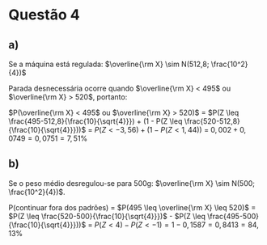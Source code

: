 # Questão 4

## a)

Se a máquina está regulada: $\overline{\rm X} \sim N(512,8; \frac{10^2}{4})$

Parada desnecessária ocorre quando $\overline{\rm X} < 495$ ou $\overline{\rm X} > 520$, portanto:

$P(\overline{\rm X} < 495$ ou $\overline{\rm X} > 520)$ = $P(Z \leq \frac{495-512,8}{\frac{10}{\sqrt{4}}}) + (1 - P(Z \leq \frac{520-512,8}{\frac{10}{\sqrt{4}}}))$ = $P(Z < -3,56) + (1 - P(Z < 1,44))$ = $0,002 + 0,0749 = 0,0751 = 7,51\%$

## b)

Se o peso médio desregulou-se para 500g: $\overline{\rm X} \sim N(500; \frac{10^2}{4})$.

P(continuar fora dos padrões) = $P(495 \leq \overline{\rm X} \leq 520)$ = $P(Z \leq \frac{520-500}{\frac{10}{\sqrt{4}}})$ - $P(Z \leq \frac{495-500}{\frac{10}{\sqrt{4}}}))$ = $P(Z < 4) - P(Z < -1) = 1 - 0,1587 = 0,8413 = 84,13\%$